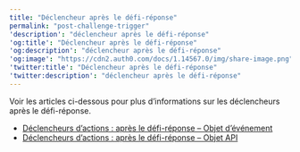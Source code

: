 ---
title: "Déclencheur après le défi-réponse"
permalink: "post-challenge-trigger"
'description': "déclencheur après le défi-réponse"
'og:title': "Déclencheur après le défi-réponse"
'og:description': "déclencheur après le défi-réponse"
'og:image': "https://cdn2.auth0.com/docs/1.14567.0/img/share-image.png"
'twitter:title': "Déclencheur après le défi-réponse"
'twitter:description': "déclencheur après le défi-réponse"
---

Voir les articles ci-dessous pour plus d’informations sur les déclencheurs après le défi-réponse.

* [Déclencheurs d’actions : après le défi-réponse – Objet d’événement](/docs/docs/fr-ca/customize/actions/explore-triggers/password-reset-triggers/post-challenge-trigger/post-challenge-event-object)
* [Déclencheurs d’actions : après le défi-réponse – Objet API](/docs/docs/fr-ca/customize/actions/explore-triggers/password-reset-triggers/post-challenge-trigger/post-challenge-api-object)